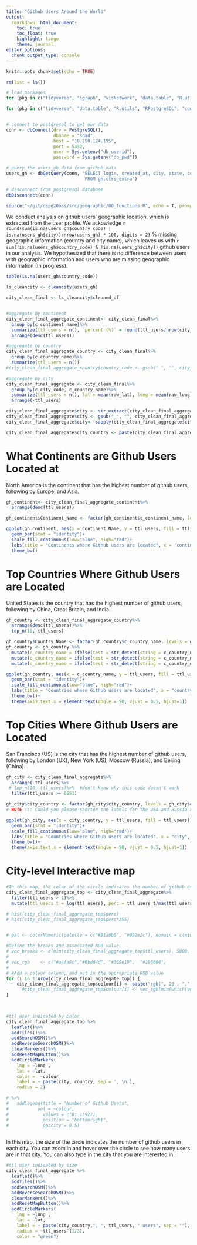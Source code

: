 ```yaml
---
title: "Github Users Around the World"
output: 
  rmarkdown::html_document:
    toc: true
    toc_float: true
    highlight: tango
    theme: journal
editor_options: 
  chunk_output_type: console
---
```


```r
knitr::opts_chunk$set(echo = TRUE)
```

```r
rm(list = ls())

# load packages 
for (pkg in c("tidyverse", "igraph", "visNetwork", "data.table", "R.utils", "RPostgreSQL", "cowplot", "maditr", "stringr", "stringi", "mosaic", "sf", "raster", "dplyr", "spData", "tmap", "leaflet", "mapview", "ggplot2", "shiny", "maps", "plotly", "RColorBrewer", "leaflet.extras", "rgdal", "rnaturalearth", "rnaturalearthdata", "ggspatial", "maps", "tool", "ggrepel", "tmaptools")) {library(pkg, character.only = TRUE)}

for (pkg in c("tidyverse", "data.table", "R.utils", "RPostgreSQL", "cowplot", "maditr", "stringr", "stringi",  "dplyr")) {library(pkg, character.only = TRUE)}


# connect to postgresql to get our data
conn <- dbConnect(drv = PostgreSQL(), 
                  dbname = "sdad", 
                  host = "10.250.124.195", 
                  port = 5432, 
                  user = Sys.getenv("db_userid"), 
                  password = Sys.getenv("db_pwd"))

# query the users_gh data from github data 
users_gh <- dbGetQuery(conn, "SELECT login, created_at, city, state, country_code, location, long, lat, cc_multiple, cc_vis
                              FROM gh.ctrs_extra")

# disconnect from postgresql database 
dbDisconnect(conn)

source("~/git/dspg20oss/src/geographic/00_functions.R", echo = T, prompt.echo = "", spaced = F)
```

We conduct analysis on github users' geographic location, which is extracted from the user profile. We ackowledge  `r round(sum(is.na(users_gh$country_code) | is.na(users_gh$city))/nrow(users_gh) * 100, digits = 2)` % missing geographic information (country and city name), which leaves us with `r sum(!is.na(users_gh$country_code) & !is.na(users_gh$city))` github users in our analysis. We hypothesized that there is no difference between users with geographic information and users who are missing geographic information (In progress).

```r
table(is.na(users_gh$country_code))

ls_cleancity <- cleancity(users_gh)

city_clean_final <- ls_cleancity$cleaned_df


#aggregate by continent
city_clean_final_aggregate_continent<- city_clean_final%>%
  group_by(c_continent_name)%>%
  summarize(ttl_users = n(), `percent (%)` = round(ttl_users/nrow(city_clean_final)*100, digits = 2))%>%
  arrange(desc(ttl_users))

#aggregate by country
city_clean_final_aggregate_country <- city_clean_final%>%
  group_by(c_country_name)%>%
  summarize(ttl_users = n())
#city_clean_final_aggregate_country$country_code <- gsub(" ", "", city_clean_final_aggregate_country$country_code, fixed = TRUE)

#aggregate by city
city_clean_final_aggregate <- city_clean_final%>%
  group_by(c_city_code, c_country_name)%>%
  summarize(ttl_users = n(), lat = mean(raw_lat), long = mean(raw_long))%>%
  arrange(-ttl_users)

city_clean_final_aggregate$city <- str_extract(city_clean_final_aggregate$c_city_code,"_(.*)_") 
city_clean_final_aggregate$city <- gsub("_", "", city_clean_final_aggregate$city, fixed = TRUE)
city_clean_final_aggregate$city<- sapply(city_clean_final_aggregate$city,CapStr)

city_clean_final_aggregate$city_country <- paste(city_clean_final_aggregate$city, city_clean_final_aggregate$c_country_name, sep = ", ")
```

# What Continents are Github Users Located at
North America is the continent that has the highest number of github users, following by Europe, and Asia.
```r
gh_continent<- city_clean_final_aggregate_continent%>%
  arrange(desc(ttl_users))

gh_continent$Continent_Name <- factor(gh_continent$c_continent_name, levels = gh_continent$c_continent_name[order(gh_continent$ttl_users)])

ggplot(gh_continent, aes(x = Continent_Name, y = ttl_users, fill = ttl_users))+
  geom_bar(stat = "identity")+ 
  scale_fill_continuous(low="blue", high="red")+
  labs(title = "Continents where Github users are located", x = "continent", y = "total number of users")+
  theme_bw()
```

# Top Countries Where Github Users are Located
United States is the country that has the highest number of github users, following by China, Great Britain, and India.
```r
gh_country <- city_clean_final_aggregate_country%>%
  arrange(desc(ttl_users))%>%
  top_n(10, ttl_users)

gh_country$Country_Name <- factor(gh_country$c_country_name, levels = gh_country$c_country_name[order(gh_country$ttl_users)])
gh_country <- gh_country %>% 
  mutate(c_country_name = ifelse(test = str_detect(string = c_country_name, pattern = "United States of America"), yes = "USA", no = c_country_name)) %>% 
  mutate(c_country_name = ifelse(test = str_detect(string = c_country_name, pattern = "United Kingdom of Great Britain"), yes = "UK", no = c_country_name)) %>% 
  mutate(c_country_name = ifelse(test = str_detect(string = c_country_name, pattern = "Russian Federation"), yes = "Russia", no = c_country_name))

ggplot(gh_country, aes(x = c_country_name, y = ttl_users, fill = ttl_users)) +
  geom_bar(stat = "identity")+ 
  scale_fill_continuous(low="blue", high="red")+
  labs(title = "Countries where Github users are located", x = "country", y = "total number of users") +
  theme_bw()+
  theme(axis.text.x = element_text(angle = 90, vjust = 0.5, hjust=1))
```


# Top Cities Where Github Users are Located
San Francisco (US) is the city that has the highest number of github users, following by London (UK), New York (US), Moscow (Russia), and Beijing (China).
```r
gh_city <- city_clean_final_aggregate%>%
  arrange(-ttl_users)%>%
 # top_n(10, ttl_users)%>%  #don't know why this code doesn't work
  filter(ttl_users >= 6651) 

gh_city$city_country <- factor(gh_city$city_country, levels = gh_city$city_country[order(gh_city$ttl_users)])
# NOTE ::: Could you please shorten the labels for the USA and Russia cities 

ggplot(gh_city, aes(x = city_country, y = ttl_users, fill = ttl_users))+
  geom_bar(stat = "identity")+ 
  scale_fill_continuous(low="blue", high="red")+
  labs(title = "Countries where Github users are located", x = "city", y = "total number of users") +
  theme_bw()+
  theme(axis.text.x = element_text(angle = 90, vjust = 0.5, hjust=1))
```

# City-level Interactive map
```r
#In this map, the color of the circle indicates the number of github users in each city, still under development.
city_clean_final_aggregate_top <- city_clean_final_aggregate%>%
  filter(ttl_users > 1)%>%
  mutate(ttl_users_t = log(ttl_users), perc = ttl_users_t/max(ttl_users_t))

# hist(city_clean_final_aggregate_top$perc)
# hist(city_clean_final_aggregate_top$perc*255)


# pal <- colorNumeric(palette = c("#51a6b5", "#052e2c"), domain = c(min(city_clean_final_aggregate_top$ttl_users): max(city_clean_final_aggregate_top$ttl_users)), reverse = F)

#Define the breaks and associated RGB value
# vec_breaks <- c(min(city_clean_final_aggregate_top$ttl_users), 5000, 10000, max(city_clean_final_aggregate_top$ttl_users))
# 
# vec_rgb    <- c("#a4fa8c","#6bd64d", "#369e19",  "#196604") 
# 
# #Add a colour column, and put in the appropriate RGB value
for (i in 1:nrow(city_clean_final_aggregate_top)) {
    city_clean_final_aggregate_top$colour[i] <- paste("rgb(", 20 , ",", 150, ",",round( 255*city_clean_final_aggregate_top$perc[i],digits = 0), ")", sep="")
      #city_clean_final_aggregate_top$colour[i] <- vec_rgb[min(which(vec_breaks > city_clean_final_aggregate_top$ttl_users[i])) - 1]
}
 


#ttl user indicated by color
city_clean_final_aggregate_top %>%
  leaflet()%>%
  addTiles()%>%
  addSearchOSM()%>%
  addReverseSearchOSM()%>%
  clearMarkers()%>%
  addResetMapButton()%>%
  addCircleMarkers(
    lng = ~long , 
    lat = ~lat, 
    color =  ~colour,
    label = ~ paste(city, country, sep = ', \n'),
    radius = 2)

# %>%
#   addLegend(title = "Number of Github Users", 
#           pal = ~colour, 
#             values = c(0: 15927), 
#             position = "bottomright", 
#             opacity = 0.5)
  
```

In this map, the size of the circle indicates the number of github users in each city. You can zoom in and hover over the circle to see how many users are in that city. You can also type in the city that you are interested in.
```r
#ttl user indicated by size
city_clean_final_aggregate %>%
  leaflet()%>%
  addTiles()%>%
  addSearchOSM()%>%
  addReverseSearchOSM()%>%
  clearMarkers()%>%
  addResetMapButton()%>%
  addCircleMarkers(
    lng = ~long , 
    lat = ~lat, 
    label = ~ paste(city_country,", ", ttl_users, " users", sep = ""),
    radius = ~ttl_users^(1/3), 
    color = "green")
```

